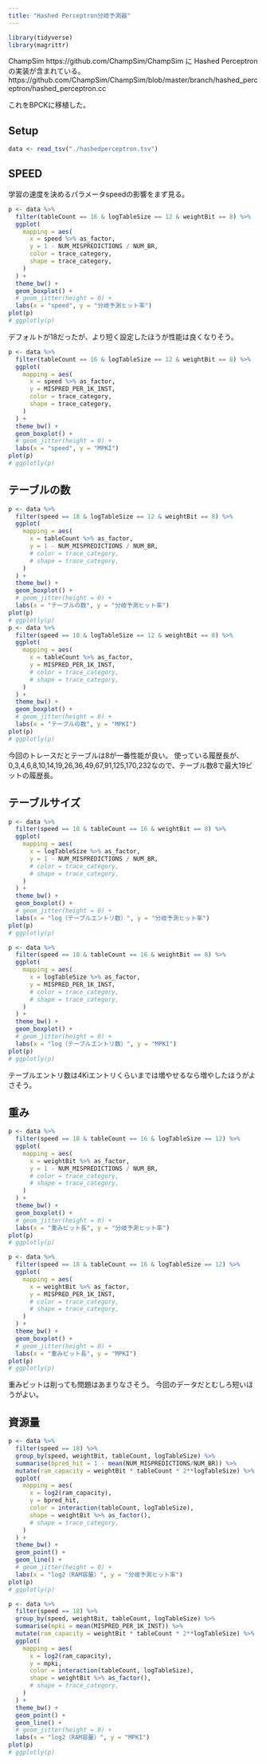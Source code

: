 ```yaml
---
title: "Hashed Perceptron分岐予測器"
---
```


```r
library(tidyverse)
library(magrittr)
```

ChampSim https://github.com/ChampSim/ChampSim に Hashed Perceptron の実装が含まれている。
https://github.com/ChampSim/ChampSim/blob/master/branch/hashed_perceptron/hashed_perceptron.cc

これをBPCKに移植した。

## Setup

```r
data <- read_tsv("./hashedperceptron.tsv")
```


## SPEED

学習の速度を決めるパラメータspeedの影響をまず見る。

```r
p <- data %>%
  filter(tableCount == 16 & logTableSize == 12 & weightBit == 8) %>%
  ggplot(
    mapping = aes(
      x = speed %>% as_factor,
      y = 1 - NUM_MISPREDICTIONS / NUM_BR,
      color = trace_category,
      shape = trace_category,
    )
  ) +
  theme_bw() +
  geom_boxplot() +
  # geom_jitter(height = 0) +
  labs(x = "speed", y = "分岐予測ヒット率")
plot(p)
# ggplotly(p)
```

デフォルトが18だったが、より短く設定したほうが性能は良くなりそう。

```r
p <- data %>%
  filter(tableCount == 16 & logTableSize == 12 & weightBit == 8) %>%
  ggplot(
    mapping = aes(
      x = speed %>% as_factor,
      y = MISPRED_PER_1K_INST,
      color = trace_category,
      shape = trace_category,
    )
  ) +
  theme_bw() +
  geom_boxplot() +
  # geom_jitter(height = 0) +
  labs(x = "speed", y = "MPKI")
plot(p)
# ggplotly(p)
```
## テーブルの数


```r
p <- data %>%
  filter(speed == 18 & logTableSize == 12 & weightBit == 8) %>%
  ggplot(
    mapping = aes(
      x = tableCount %>% as_factor,
      y = 1 - NUM_MISPREDICTIONS / NUM_BR,
      # color = trace_category,
      # shape = trace_category,
    )
  ) +
  theme_bw() +
  geom_boxplot() +
  # geom_jitter(height = 0) +
  labs(x = "テーブルの数", y = "分岐予測ヒット率")
plot(p)
# ggplotly(p)
p <- data %>%
  filter(speed == 18 & logTableSize == 12 & weightBit == 8) %>%
  ggplot(
    mapping = aes(
      x = tableCount %>% as_factor,
      y = MISPRED_PER_1K_INST,
      # color = trace_category,
      # shape = trace_category,
    )
  ) +
  theme_bw() +
  geom_boxplot() +
  # geom_jitter(height = 0) +
  labs(x = "テーブルの数", y = "MPKI")
plot(p)
# ggplotly(p)
```

今回のトレースだとテーブルは8が一番性能が良い。
使っている履歴長が、0,3,4,6,8,10,14,19,26,36,49,67,91,125,170,232なので、テーブル数8で最大19ビットの履歴長。


## テーブルサイズ


```r
p <- data %>%
  filter(speed == 18 & tableCount == 16 & weightBit == 8) %>%
  ggplot(
    mapping = aes(
      x = logTableSize %>% as_factor,
      y = 1 - NUM_MISPREDICTIONS / NUM_BR,
      # color = trace_category,
      # shape = trace_category,
    )
  ) +
  theme_bw() +
  geom_boxplot() +
  # geom_jitter(height = 0) +
  labs(x = "log（テーブルエントリ数）", y = "分岐予測ヒット率")
plot(p)
# ggplotly(p)

p <- data %>%
  filter(speed == 18 & tableCount == 16 & weightBit == 8) %>%
  ggplot(
    mapping = aes(
      x = logTableSize %>% as_factor,
      y = MISPRED_PER_1K_INST,
      # color = trace_category,
      # shape = trace_category,
    )
  ) +
  theme_bw() +
  geom_boxplot() +
  # geom_jitter(height = 0) +
  labs(x = "log（テーブルエントリ数）", y = "MPKI")
plot(p)
# ggplotly(p)
```

テーブルエントリ数は4Kiエントリくらいまでは増やせるなら増やしたほうがよさそう。

## 重み


```r
p <- data %>%
  filter(speed == 18 & tableCount == 16 & logTableSize == 12) %>%
  ggplot(
    mapping = aes(
      x = weightBit %>% as_factor,
      y = 1 - NUM_MISPREDICTIONS / NUM_BR,
      # color = trace_category,
      # shape = trace_category,
    )
  ) +
  theme_bw() +
  geom_boxplot() +
  # geom_jitter(height = 0) +
  labs(x = "重みビット長", y = "分岐予測ヒット率")
plot(p)
# ggplotly(p)

p <- data %>%
  filter(speed == 18 & tableCount == 16 & logTableSize == 12) %>%
  ggplot(
    mapping = aes(
      x = weightBit %>% as_factor,
      y = MISPRED_PER_1K_INST,
      # color = trace_category,
      # shape = trace_category,
    )
  ) +
  theme_bw() +
  geom_boxplot() +
  # geom_jitter(height = 0) +
  labs(x = "重みビット長", y = "MPKI")
plot(p)
# ggplotly(p)
```

重みビットは削っても問題はあまりなさそう。
今回のデータだとむしろ短いほうがよい。

## 資源量


```r
p <- data %>%
  filter(speed == 18) %>%
  group_by(speed, weightBit, tableCount, logTableSize) %>%
  summarise(bpred_hit = 1 - mean(NUM_MISPREDICTIONS/NUM_BR)) %>%
  mutate(ram_capacity = weightBit * tableCount * 2**logTableSize) %>%
  ggplot(
    mapping = aes(
      x = log2(ram_capacity),
      y = bpred_hit,
      color = interaction(tableCount, logTableSize),
      shape = weightBit %>% as_factor(),
      # shape = trace_category,
    )
  ) +
  theme_bw() +
  geom_point() +
  geom_line() +
  # geom_jitter(height = 0) +
  labs(x = "log2（RAM容量）", y = "分岐予測ヒット率")
plot(p)
# ggplotly(p)

p <- data %>%
  filter(speed == 18) %>%
  group_by(speed, weightBit, tableCount, logTableSize) %>%
  summarise(mpki = mean(MISPRED_PER_1K_INST)) %>%
  mutate(ram_capacity = weightBit * tableCount * 2**logTableSize) %>%
  ggplot(
    mapping = aes(
      x = log2(ram_capacity),
      y = mpki,
      color = interaction(tableCount, logTableSize),
      shape = weightBit %>% as_factor(),
      # shape = trace_category,
    )
  ) +
  theme_bw() +
  geom_point() +
  geom_line() +
  # geom_jitter(height = 0) +
  labs(x = "log2（RAM容量）", y = "MPKI")
plot(p)
# ggplotly(p)
```


